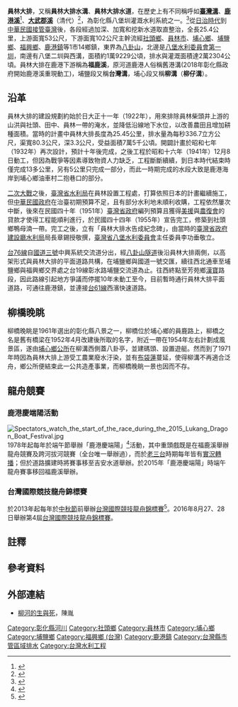 {{redirect|柳溝}}
{{Infobox canal
  |name        = 員林大排
  |image       = 從福鹿橋沿員林大排向西望福興橋.jpg
  |image_caption = 福鹿橋橋上往下游拍攝福興橋
  |former_names = [[臺灣溝|臺灣溝]]、[[鹿港溪|鹿港溪]]、[[大武郡溪|大武郡溪]]
  |modern_name  = 員林大排水溝、員林大排水道
  |company     = 
  |engineer    = 
  |a_engineer  = 
  |date_act    = 大正十一年（1922年）
  |date_began  = 昭和十六年（1941年）12月8日
  |date_use    = 
  |date_completed = 民國四十四年（1955年）
  |date_ext    = 
  |date_closed = 
  |date_rest   = 
  |o_length    = 
  |length_km   = 25.4
  |length_note = 
  |elev        = 
  |elev_note   = 
  |status      = 
  |nav         =
  |branch      = 卓乃潭排水<br />舊社排水<br />八堡一圳<br />番社排水<br />東溝排水
}}

'''員林大排'''，又稱'''員林大排水溝'''、'''員林大排水道'''，在歷史上有不同稱呼如'''[[臺灣溝|臺灣溝]]'''、'''[[鹿港溪|鹿港溪]]'''<ref>{{cite web|title=濁水溪平原的地勢分析與地形變遷|author=[[張瑞津|張瑞津]]|year=1985|url=http://www1.geo.ntnu.edu.tw/~shensm/Course/CourseWork/TaiGeom_Stu90/19%E6%BF%81%E6%B0%B4%E6%BA%AA%28%E6%9B%B4%E6%96%B0%E7%89%88%29/chp.htm|page=213|accessdate=2013-08-25|archive-date=2019-04-07|archive-url=https://web.archive.org/web/20190407183604/http://www1.geo.ntnu.edu.tw/~shensm/Course/CourseWork/TaiGeom_Stu90/19%E6%BF%81%E6%B0%B4%E6%BA%AA(%E6%9B%B4%E6%96%B0%E7%89%88)/chp.htm|dead-url=no}}</ref>、'''[[大武郡溪|大武郡溪]]'''（清代）<ref>{{cite book|title=〈鹿港古風貌之硏究〉|author= 辜偉甫, 漢寶德|publisher= 彰化縣鹿港文物維護及地方發展促進委員會|year=1978|quote= 鹿港溪:原爲大武郡溪,源於大武郡山,西出馬芝遴,至鹿仔港入於海,今爲員林大排水溝。}}</ref>，為彰化縣八堡圳灌溉水利系統之一。<ref>{{cite web|title=員林大排水工程記|url=http://memory.ncl.edu.tw/tm_cgi/hypage.cgi?HYPAGE=document_ink_detail.hpg&subject_name=%E8%87%BA%E7%81%A3%E7%A2%91%E7%A2%A3%E6%8B%93%E7%89%87&subject_url=&project_id=twrb&dtd_id=12&xml_id=0000007457|accessdate=2015-02-24|archive-date=2016-03-04|archive-url=https://web.archive.org/web/20160304195748/http://memory.ncl.edu.tw/tm_cgi/hypage.cgi?HYPAGE=document_ink_detail.hpg&subject_name=%E8%87%BA%E7%81%A3%E7%A2%91%E7%A2%A3%E6%8B%93%E7%89%87&subject_url=&project_id=twrb&dtd_id=12&xml_id=0000007457|dead-url=yes}}</ref>從[[臺灣日治時期|日治時代]]到[[臺灣戰後時期|中華民國接管臺灣]]後，各段經過加深、加寬和挖新水道取直整治，全長25.4公里，上游面寬53公尺，下游面寬102公尺主幹流經[[社頭鄉|社頭鄉]]、[[員林市|員林市]]、[[埔心鄉|埔心鄉]]、[[埔鹽鄉|埔鹽鄉]]、[[福興鄉_(臺灣)|福興鄉]]、[[鹿港鎮|鹿港鎮]]等1市14鄉鎮，東界為[[八卦山|八卦山]]，北邊是[[八堡圳|八堡水利委員會第一圳]]{{efn|註：原在員林大排南邊，在員林萬年附近穿越而過}}，南邊有八堡二圳與西溝，面積約1萬9229公頃，排水與灌溉面積達2萬2304公頃{{r|陳}}。員林大排在鹿港下游稱為'''福鹿溪'''，原河道鹿港人俗稱舊港溝(2018年彰化縣政府開始鹿港溪重現動工)，埔鹽段又稱'''台灣溝'''，埔心段又稱'''柳溝'''（'''柳仔溝'''）{{r|埔}}。

== 沿革 ==
員林大排的建設規劃約始於日大正十一年（1922年），用來排除員林柴頭井上游的山洪與社頭、田中、員林一帶的淹水，並降低沿線地下水位，以改善農田且增加耕種面積{{r|陳}}。當時的計畫中員林大排長度為25.45公里，排水量為每秒336.7立方公尺，渠寬80.3公尺，深3.3公尺，受益面積7萬5千公頃{{r|陳}}。開闢計畫於昭和七年（1932年）再次設計，預計十年後完成，之後工程於昭和十六年（1941年）12月8日動工，但因為戰爭等因素導致物資人力缺乏，工程斷斷續續，到日本時代結束時僅完成13多公里，另有5公里只完成一部分{{r|陳}}，而此一時期完成的水段大致是鹿港海岸到埔心鄉油車村二抱巷口的部分{{r|埔}}。

[[二次大戰|二次大戰]]之後，[[臺灣省水利局|臺灣省水利局]]在員林設置工程處，打算依照日本的計畫繼續施工，但[[中華民國政府|中華民國政府]]在治臺初期預算不足，且有部分水利地未順利收購，工程依然屢次中斷，後來在民國四十年（1951年）[[臺灣省政府|臺灣省政府]]編列預算且獲得[[美援|美援]]與[[農復會|農復會]]的貸款才使得工程能順利進行，於民國四十四年（1955年）宣告完工{{r|陳}}，修築到社頭鄉鴨母湳一帶{{r|埔}}。完工之後，立有「員林大排水告成紀念碑」，由當時的[[臺灣省政府建設廳水利局|臺灣省政府建設廳水利局]]局長章錫授敬撰，[[臺灣省八堡水利委員會|臺灣省八堡水利委員會]]主任委員李功垂敬立{{r|陳}}。

[[台76線|台76線]]自[[福爾摩沙高速公路|國道三號]]中興系統交流道分出，經[[八卦山隧道|八卦山隧道]]後沿員林大排兩側，以高架形式與員林大排的平面道路共構，在埔鹽鄉與國道一號交匯，續往西北通車至埔鹽鄉與福興鄉交界處之台19線彰水路埔鹽交流道為止。往西終點至芳苑鄉[[漢寶|漢寶]]路段，因此路線引起地方爭議而停擺10年未動工至今，目前暫時通行員林大排平面道路，可通往鹿港鎮，並連接[[台61線|台61線]]西濱快速道路。

== 柳橋晚眺 ==
柳橋晚眺是1961年選出的彰化縣八景之一，柳橋位於埔心鄉的員鹿路上，柳橋之名是舊有橋梁在1952年4月改建後所取的名字，附近一帶在1954年左右計劃成風景區，遂由[[埔心鄉公所|埔心鄉公所]]在柳溝西側蓋八卦亭，並建碼頭、設置遊艇{{r|埔}}。然而到了1971年時因為員林大排上游受工農業廢水汙染，並有[[布袋蓮|布袋蓮]]蔓延，使得柳溝不再適合泛舟，鄉公所便結束此一公共造產事業，而柳橋晚眺一景也因而不存{{r|埔}}。

== 龍舟競賽 ==
=== 鹿港慶端陽活動 ===
[[File:Spectators_watch_the_start_of_the_race_during_the_2015_Lukang_Dragon_Boat_Festival.jpg|right]]
1978年起每年於端午節舉辦「鹿港慶端陽」<ref>{{Cite web |url=http://tourism.chcg.gov.tw/tc/festivals.aspx?classifyID=21 |title=2015鹿港慶端陽 |accessdate=2015-03-23 |archive-date=2015-04-02 |archive-url=https://web.archive.org/web/20150402112541/http://tourism.chcg.gov.tw/tc/festivals.aspx?classifyID=21 |dead-url=no }}</ref>活動，其中重頭戲既是在福鹿溪舉辦龍舟競賽及跨河拔河競賽（全台唯一舉辦過），而於[[老三台|老三台]]時期每年皆有[[實況轉播|實況轉播]]；但於道路擴建時將賽事移至吉安水道舉辦。於2015年「鹿港慶端陽」時端午龍舟賽事移回福鹿溪舉辦。

=== 台灣國際競技龍舟錦標賽 ===
於2013年起每年於[[中秋節|中秋節]]前舉辦[[台灣國際競技龍舟錦標賽|台灣國際競技龍舟錦標賽]]<ref>{{Cite web |url=http://www.khms.gov.tw/sportsmap/eventsAndNews_file/134_%E7%AB%B6%E8%B3%BD%E8%A6%8F%E7%A8%8B.pdf |title=2013台灣國際龍舟錦標 |accessdate=2015-03-23 |archive-date=2014-12-25 |archive-url=https://web.archive.org/web/20141225134420/http://www.khms.gov.tw/sportsmap/eventsAndNews_file/134_%E7%AB%B6%E8%B3%BD%E8%A6%8F%E7%A8%8B.pdf |dead-url=yes }}</ref>。2016年8月27、28日舉辦第4屆[[台灣國際競技龍舟錦標賽|台灣國際競技龍舟錦標賽]]。

== 註釋 ==
{{notelist|iger=}}

== 參考資料 ==
{{reflist|refs=
<ref name="陳">{{Cite journal|author=陳仕賢 |title=〈鹿港溪探源〉|journal=《彰化文獻》第9期 |publisher=彰化縣文化局 |pages=47－54頁 |date=2007年10月}}</ref>
<ref name="埔">{{Cite book|author= |title=《埔心鄉志》|publisher=埔心鄉公所 |pages=461－468頁 |date=1993年9月}}</ref>
}}

==外部連結==
*[https://web.archive.org/web/20150215193221/http://river543.myweb.hinet.net/4a1.htm 柳河的生與死]，陳胤
{{Commonscat|Yuanlin Drainage}}

{{DEFAULTSORT:Yuanlin}}
[[Category:彰化縣河川|Category:彰化縣河川]]
[[Category:社頭鄉|Category:社頭鄉]]
[[Category:員林市|Category:員林市]]
[[Category:埔心鄉|Category:埔心鄉]]
[[Category:埔鹽鄉|Category:埔鹽鄉]]
[[Category:福興鄉_(台灣)|Category:福興鄉 (台灣)]]
[[Category:鹿港鎮|Category:鹿港鎮]]
[[Category:台灣縣市管區域排水|Category:台灣縣市管區域排水]]
[[Category:台灣水利工程|Category:台灣水利工程]]